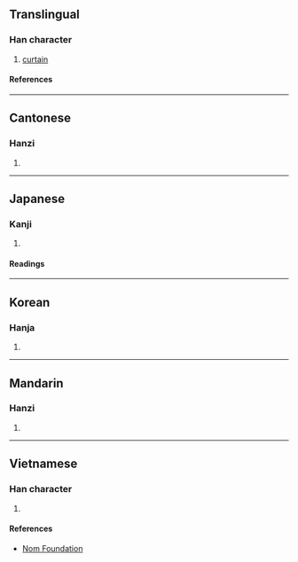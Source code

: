 {{character info/new}}
==Translingual==

===Han character===
{{Han char|rn=50|rad=巾|as=13|sn=16|four=47261|canj=LBNCR|ids=⿰巾詹}}

# [[curtain]]

====References====
{{Han ref|kx=0337.090|dkj=09103|dj=0644.110|hdz=10756.070|uh=5E68}}

----

==Cantonese==

===Hanzi===
{{yue-hanzi|jyut=[[cim1]], [[zim1]]|y=chim1, jim1}}

# {{rfdef|yue|sort=巾13}}

----

==Japanese==

===Kanji===
{{ja-kanji|grade=|rs=巾13}}

# {{rfdef|ja|sort=巾13}}

====Readings====
{{ja-readings
|on=せん
|kun=とばり, ほろ, たちきれる
}}

----

==Korean==

===Hanja===
{{ko-hanja|첨}}

# {{rfdef|ko|sort=巾13}}

----

==Mandarin==

===Hanzi===
{{cmn-hanzi|pin=[[chān]] ([[chan1]])|wg=ch'an<sup>1</sup>}}

# {{rfdef|cmn|sort=巾13}}

----

==Vietnamese==

===Han character===
{{vi-readings|rs=巾13|reading=[[rèm]], [[thiềm]], [[xiêm]]}}

# {{rfdef|vi|sort=巾13}}

====References====
* [http://nomfoundation.org/common/nom_details.php?codepoint=5e68 Nom Foundation]
